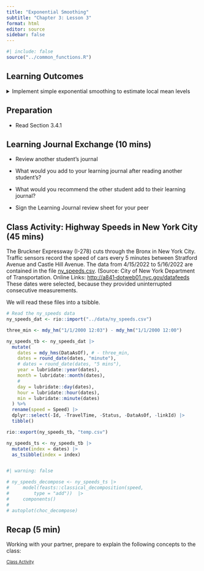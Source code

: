 ```yaml
---
title: "Exponential Smoothing"
subtitle: "Chapter 3: Lesson 3"
format: html
editor: source
sidebar: false
---
```


```r
#| include: false
source("../common_functions.R")
```

```{=html}
<script type="text/javascript">
 function showhide(id) {
    var e = document.getElementById(id);
    e.style.display = (e.style.display == 'block') ? 'none' : 'block';
 }
 
 function openTab(evt, tabName) {
    var i, tabcontent, tablinks;
    tabcontent = document.getElementsByClassName("tabcontent");
    for (i = 0; i < tabcontent.length; i++) {
        tabcontent[i].style.display = "none";
    }
    tablinks = document.getElementsByClassName("tablinks");
    for (i = 0; i < tablinks.length; i++) {
        tablinks[i].className = tablinks[i].className.replace(" active", "");
    }
    document.getElementById(tabName).style.display = "block";
    evt.currentTarget.className += " active";
 }    
</script>
```

## Learning Outcomes

<details>    
<summary>Implement simple exponential smoothing to estimate local mean levels</summary>
    -   Explain forecasting by extrapolation 
    -   State the assumptions of exponential smoothing
    -   Define exponential weighted moving average (EWMA)
    -   State the exponential smoothing forecasting equation
    -   State the EWMA in geometric series form (in terms of x_t only Eq 3.18)
    -   Explain the EWMA intuitively
    -   Define the one-step-ahead prediction error (1PE)
    -   State the SS1PE used to estimate the smoothing parameter of a EWMA
    -   Indicate when the EWMA smoothing parameter is optimally set as 1/n
</details>


## Preparation

-   Read Section 3.4.1


## Learning Journal Exchange (10 mins)

-   Review another student's journal

-   What would you add to your learning journal after reading another student's?

-   What would you recommend the other student add to their learning journal?

-   Sign the Learning Journal review sheet for your peer


## Class Activity: Highway Speeds in New York City (45 mins)

The Bruckner Expressway (I-278) cuts through the Bronx in New York City. Traffic sensors record the speed of cars every 5 minutes between Stratford Avenue and Castle Hill Avenue. The data from 4/15/2022 to 5/16/2022 are contained in the file <a href="../data/ny_speeds.csv" download>ny_speeds.csv</a>. 
(Source: City of New York Department of Transportation. Online Links: 
[http://a841‐dotweb01.nyc.gov/datafeeds](https://data.beta.nyc/dataset/nyc-real-time-traffic-speed-data-feed-archived)
These dates were selected, because they provided uninterrupted consecutive measurements.

We will read these files into a tsibble.

```r
# Read the ny_speeds data
ny_speeds_dat <- rio::import("../data/ny_speeds.csv")

three_min <- mdy_hm("1/1/2000 12:03") - mdy_hm("1/1/2000 12:00")

ny_speeds_tb <- ny_speeds_dat |>
  mutate(
    dates = mdy_hms(DataAsOf), # - three_min,
    dates = round_date(dates, "minute"),
    # dates = round_date(dates, "5 mins"),
    year = lubridate::year(dates),
    month = lubridate::month(dates),
    #
    day = lubridate::day(dates),
    hour = lubridate::hour(dates),
    min = lubridate::minute(dates)
  ) %>%
  rename(speed = Speed) |>
  dplyr::select(-Id, -TravelTime, -Status, -DataAsOf, -linkId) |>
  tibble()

rio::export(ny_speeds_tb, "temp.csv")

ny_speeds_ts <- ny_speeds_tb |>
  mutate(index = dates) |>
  as_tsibble(index = index)
```


```r
```

```r
#| warning: false

# ny_speeds_decompose <- ny_speeds_ts |>
#     model(feasts::classical_decomposition(speed,
#         type = "add"))  |>
#     components()
# 
# autoplot(choc_decompose)
```

## Recap (5 min)

Working with your partner, prepare to explain the following concepts to the class:



<a href="javascript:showhide('Solutions')"
style="font-size:.8em;">Class Activity</a>

::: {#Solutions style="display:none;"}

Solutions to Class Activity

```r
#| echo: false
stuff <- "here"
```

:::